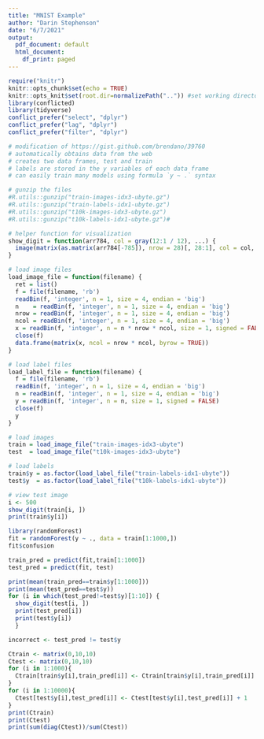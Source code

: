 ```yaml
---
title: "MNIST Example"
author: "Darin Stephenson"
date: "6/7/2021"
output:
  pdf_document: default
  html_document:
    df_print: paged
---
```


```r
require("knitr")
knitr::opts_chunk$set(echo = TRUE)
knitr::opts_knit$set(root.dir=normalizePath("..")) #set working directory to the project directory
library(conflicted)
library(tidyverse)
conflict_prefer("select", "dplyr")
conflict_prefer("lag", "dplyr")
conflict_prefer("filter", "dplyr")
```

```r
# modification of https://gist.github.com/brendano/39760
# automatically obtains data from the web
# creates two data frames, test and train
# labels are stored in the y variables of each data frame
# can easily train many models using formula `y ~ .` syntax

# gunzip the files
#R.utils::gunzip("train-images-idx3-ubyte.gz")
#R.utils::gunzip("train-labels-idx1-ubyte.gz")
#R.utils::gunzip("t10k-images-idx3-ubyte.gz")
#R.utils::gunzip("t10k-labels-idx1-ubyte.gz")#

# helper function for visualization
show_digit = function(arr784, col = gray(12:1 / 12), ...) {
  image(matrix(as.matrix(arr784[-785]), nrow = 28)[, 28:1], col = col, asp=1, ...)
}

# load image files
load_image_file = function(filename) {
  ret = list()
  f = file(filename, 'rb')
  readBin(f, 'integer', n = 1, size = 4, endian = 'big')
  n    = readBin(f, 'integer', n = 1, size = 4, endian = 'big')
  nrow = readBin(f, 'integer', n = 1, size = 4, endian = 'big')
  ncol = readBin(f, 'integer', n = 1, size = 4, endian = 'big')
  x = readBin(f, 'integer', n = n * nrow * ncol, size = 1, signed = FALSE)
  close(f)
  data.frame(matrix(x, ncol = nrow * ncol, byrow = TRUE))
}

# load label files
load_label_file = function(filename) {
  f = file(filename, 'rb')
  readBin(f, 'integer', n = 1, size = 4, endian = 'big')
  n = readBin(f, 'integer', n = 1, size = 4, endian = 'big')
  y = readBin(f, 'integer', n = n, size = 1, signed = FALSE)
  close(f)
  y
}

# load images
train = load_image_file("train-images-idx3-ubyte")
test  = load_image_file("t10k-images-idx3-ubyte")

# load labels
train$y = as.factor(load_label_file("train-labels-idx1-ubyte"))
test$y  = as.factor(load_label_file("t10k-labels-idx1-ubyte"))
```



```r
# view test image
i <- 500
show_digit(train[i, ])
print(train$y[i])
```


```r
library(randomForest)
fit = randomForest(y ~ ., data = train[1:1000,])
fit$confusion
```
```r
train_pred = predict(fit,train[1:1000])
test_pred = predict(fit, test)
```
```r
print(mean(train_pred==train$y[1:1000]))
print(mean(test_pred==test$y))
for (i in which(test_pred!=test$y)[1:10]) {
  show_digit(test[i, ])
  print(test_pred[i])
  print(test$y[i])
  }
```

```r
incorrect <- test_pred != test$y
```



```r
Ctrain <- matrix(0,10,10)
Ctest <- matrix(0,10,10)
for (i in 1:1000){
  Ctrain[train$y[i],train_pred[i]] <- Ctrain[train$y[i],train_pred[i]] + 1  
}
for (i in 1:10000){
  Ctest[test$y[i],test_pred[i]] <- Ctest[test$y[i],test_pred[i]] + 1  
}
print(Ctrain)
print(Ctest)
print(sum(diag(Ctest))/sum(Ctest))
```